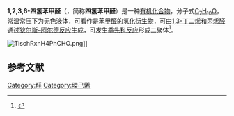 {{Chembox
| ImageFile = Tetrahydrobenzaldehyde.svg
| ImageSize = 144
| ImageAlt = 
| IUPACName = Cyclohex-3-ene-1-carbaldehyde
| OtherNames = 3-环己烯-1-甲醛<br>1-甲酰基-3-环己烯
|Section1={{Chembox Identifiers
| CASNo = 100-50-5
| CASNo_Ref = {{cascite|correct|CAS}}
| PubChem = 7508
| EC_number = 202-858-3
| UNNumber = 2498
| ChemSpiderID =  21106029
| ChEMBL = 3188123
| UNII = GAK9539347
| StdInChI=1S/C7H10O/c8-6-7-4-2-1-3-5-7/h1-2,6-7H,3-5H2
| StdInChIKey = DCFDVJPDXYGCOK-UHFFFAOYSA-N
| SMILES = C1CC(CC=C1)C=O
}}
|Section2={{Chembox Properties
| C=7|H=10|O=1
| Appearance = Colorless liquid
| Density = 0.94 g/mL
| MeltingPtC = 2
| BoilingPtC = 163-164
| Solubility = 
| SolubleOther = Acetone<br/>methanol
}}
|Section3={{Chembox Hazards
| MainHazards = 
| FlashPtC = 57
| AutoignitionPt = 
| GHSPictograms = {{GHS02}}{{GHS05}}{{GHS07}}
| GHSSignalWord = Danger
| HPhrases = {{H-phrases|226|312|314|315|318|319|335}}
| PPhrases = {{P-phrases|210|233|240|241|242|243|260|261|264|271|280|301+330+331|302+352|303+361+353|304+340|305+351+338|310|312|321|322|332+313|337+313|362|363|370+378|403+233|403+235|405|501}}
}}
}}
'''1,2,3,6-四氢苯甲醛'''（{{lang-en|1,2,3,6-Tetrahydrobenzaldehyde}}，简称'''四氢苯甲醛'''）是一种[[有机化合物|有机化合物]]，分子式[[C7H10O|C<sub>7</sub>H<sub>10</sub>O]]，常温常压下为无色液体，可看作是[[苯甲醛|苯甲醛]]的[[氢化|氢化]][[衍生物|衍生物]]，可由[[1,3-丁二烯|1,3-丁二烯]]和[[丙烯醛|丙烯醛]]通过[[狄尔斯–阿尔德反应|狄尔斯–阿尔德反应]]生成，可发生[[季先科反应|季先科反应]]形成二聚体<ref name=UllmannEpoxides>{{Ullmann | author1 = Guenter Sienel | author2 = Robert Rieth | author3 = Kenneth T. Rowbottom | title = Epoxides | doi = 10.1002/14356007.a09_531}}</ref>。

[[File:TischRxnH4PhCHO.png|thumb]]]]{{clear-left}}

==参考文献==
{{reflist}}

[[Category:醛|Category:醛]]
[[Category:環己烯|Category:環己烯]]